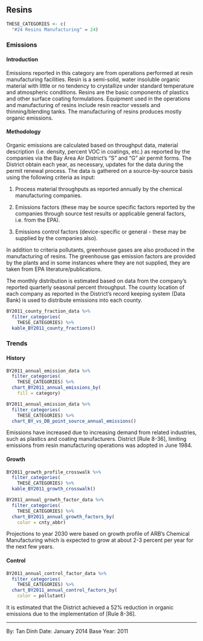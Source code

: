 ## Resins

```r
THESE_CATEGORIES <- c(
  "#24 Resins Manufacturing" = 24)
```

### Emissions

#### Introduction {-}

Emissions reported in this category are from operations performed at resin manufacturing facilities. Resin is a semi-solid, water insoluble organic material with little or no tendency to crystallize under standard temperature and atmospheric conditions. Resins are the basic components of plastics and other surface coating formulations. Equipment used in the operations and manufacturing of resins include resin reactor vessels and thinning/blending tanks. The manufacturing of resins produces mostly organic emissions.

#### Methodology {-}

Organic emissions are calculated based on throughput data, material description (i.e. density, percent VOC in coatings, etc.) as reported by the companies via the Bay Area Air District's "S" and "G" air permit forms. The District obtain each year, as necessary, updates for the data during the permit renewal process. The data is gathered on a source-by-source basis using the following criteria as input:

1. Process material throughputs as reported annually by the chemical manufacturing companies.

2. Emissions factors (these may be source specific factors reported by the companies through source test results or applicable general factors, i.e. from the EPA).

3. Emissions control factors (device-specific or general - these may be supplied by the companies also).

In addition to criteria pollutants, greenhouse gases are also produced in the manufacturing of resins. The greenhouse gas emission factors are provided by the plants and in some instances where they are not supplied, they are taken from EPA literature/publications.

The monthly distribution is estimated based on data from the company's reported quarterly seasonal percent throughput. The county location of each company as reported in the District's record keeping system (Data Bank) is used to distribute emissions into each county.

```r
BY2011_county_fraction_data %>%
  filter_categories(
    THESE_CATEGORIES) %>%
  kable_BY2011_county_fractions()
```

### Trends

#### History {-}

```r
BY2011_annual_emission_data %>%
  filter_categories(
    THESE_CATEGORIES) %>%
  chart_BY2011_annual_emissions_by(
    fill = category)
```

```r
BY2011_annual_emission_data %>%
  filter_categories(
    THESE_CATEGORIES) %>%
  chart_BY_vs_DB_point_source_annual_emissions()
```

Emissions have increased due to increasing demand from related industries, such as plastics and coating manufacturers. District [Rule 8-36], limiting emissions from resin manufacturing operations was adopted in June 1984.

#### Growth {-}

```r
BY2011_growth_profile_crosswalk %>%
  filter_categories(
    THESE_CATEGORIES) %>%
  kable_BY2011_growth_crosswalk()
```

```r
BY2011_annual_growth_factor_data %>%
  filter_categories(
    THESE_CATEGORIES) %>%
  chart_BY2011_annual_growth_factors_by(
    color = cnty_abbr)
```

Projections to year 2030 were based on growth profile of ARB's Chemical Manufacturing which is expected to grow at about 2-3 percent per year for the next few years.

#### Control {-}

```r
BY2011_annual_control_factor_data %>%
  filter_categories(
    THESE_CATEGORIES) %>%
  chart_BY2011_annual_control_factors_by(
    color = pollutant)
```

It is estimated that the District achieved a 52% reduction in organic emissions due to the implementation of [Rule 8-36].

***

By: Tan Dinh
Date: January 2014
Base Year: 2011
